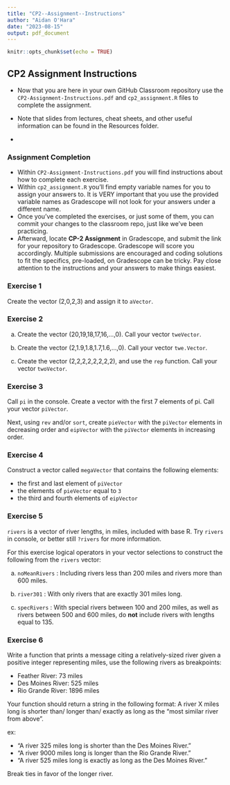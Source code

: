 ```yaml
---
title: "CP2--Assignment--Instructions"
author: "Aidan O'Hara"
date: "2023-08-15"
output: pdf_document
---
```


```r
knitr::opts_chunk$set(echo = TRUE)
```

## CP2 Assignment Instructions

-   Now that you are here in your own GitHub Classroom repository use the `CP2-Assignment-Instructions.pdf` and `cp2_assignment.R` files to complete the assignment.

-   Note that slides from lectures, cheat sheets, and other useful information can be found in the Resources folder.

-   

### Assignment Completion

-   Within `CP2-Assignment-Instructions.pdf` you will find instructions about how to complete each exercise.
-   Within `cp2_assignment.R` you'll find empty variable names for you to assign your answers to. It is VERY important that you use the provided variable names as Gradescope will not look for your answers under a different name.
-   Once you've completed the exercises, or just some of them, you can commit your changes to the classroom repo, just like we've been practicing.
-   Afterward, locate **CP-2 Assignment** in Gradescope, and submit the link for your repository to Gradescope. Gradescope will score you accordingly. Multiple submissions are encouraged and coding solutions to fit the specifics, pre-loaded, on Gradescope can be tricky. Pay close attention to the instructions and your answers to make things easiest.

### Exercise 1

Create the vector (2,0,2,3) and assign it to `aVector`.

### Exercise 2

a.  Create the vector (20,19,18,17,16,...,0). Call your vector `tweVector`.

b.  Create the vector (2,1.9,1.8,1.7,1.6,...,0). Call your vector `twe.Vector`.

c.  Create the vector (2,2,2,2,2,2,2,2), and use the `rep` function. Call your vector `twoVector`.

### Exercise 3

Call `pi` in the console. Create a vector with the first 7 elements of pi. Call your vector `piVector`.

Next, using `rev` and/or `sort`, create `pieVector` with the `piVector` elements in decreasing order and `eipVector` with the `piVector` elements in increasing order.

### Exercise 4

Construct a vector called `megaVector` that contains the following elements:

-   the first and last element of `piVector`
-   the elements of `pieVector` equal to `3`
-   the third and fourth elements of `eipVector`

### Exercise 5

`rivers` is a vector of river lengths, in miles, included with base R. Try `rivers` in console, or better still `?rivers` for more information.

For this exercise logical operators in your vector selections to construct the following from the `rivers` vector:

a.  `noMeanRivers` : Including rivers less than 200 miles and rivers more than 600 miles.

b.  `river301` : With only rivers that are exactly 301 miles long.

c.  `specRivers` : With special rivers between 100 and 200 miles, as well as rivers between 500 and 600 miles, do **not** include rivers with lengths equal to 135.

### Exercise 6

Write a function that prints a message citing a relatively-sized river given a positive integer representing miles, use the following rivers as breakpoints:

-   Feather River: 73 miles
-   Des Moines River: 525 miles
-   Rio Grande River: 1896 miles

Your function should return a string in the following format: A river X miles long is shorter than/ longer than/ exactly as long as the "most similar river from above".

ex:

-   "A river 325 miles long is shorter than the Des Moines River."
-   "A river 9000 miles long is longer than the Rio Grande River."
-   "A river 525 miles long is exactly as long as the Des Moines River."

Break ties in favor of the longer river.
